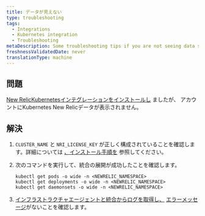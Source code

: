 ```yaml
---
title: データが見えない
type: troubleshooting
tags:
  - Integrations
  - Kubernetes integration
  - Troubleshooting
metaDescription: Some troubleshooting tips if you are not seeing data show up for your New Relic Kubernetes integration.
freshnessValidatedDate: never
translationType: machine
---
```


## 問題

[New RelicKubernetesインテグレーションをインストールし](/install/kubernetes/) ましたが、 アカウントにKubernetes New Relicデータが表示されません。

## 解決

1. `CLUSTER_NAME` と `NRI_LICENSE_KEY` が正しく構成されていることを確認します。詳細については [、インストール手順を](/docs/integrations/host-integrations/host-integrations-list/kubernetes-monitoring-integration#install) 参照してください。

2. 次のコマンドを実行して、統合の展開が成功したことを確認します。

   ```
   kubectl get pods -o wide -n <NEWRELIC_NAMESPACE>
   kubectl get deployments -o wide -n <NEWRELIC_NAMESPACE>
   kubectl get daemonsets -o wide -n <NEWRELIC_NAMESPACE>
   ```

3. [インフラストラクチャエージェントと統合からログを取得し、](/docs/integrations/kubernetes-integration/troubleshooting/get-logs-version) [エラーメッセージ](/docs/kubernetes-pixie/kubernetes-integration/troubleshooting/common-error-messages/error-messages)がないことを確認します。

